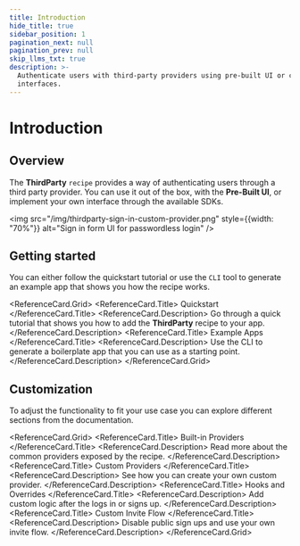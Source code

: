 ```yaml
---
title: Introduction
hide_title: true
sidebar_position: 1
pagination_next: null
pagination_prev: null
skip_llms_txt: true
description: >-
  Authenticate users with third-party providers using pre-built UI or custom SDK
  interfaces.
---
```



# Introduction

## Overview

The **ThirdParty** `recipe` provides a way of authenticating users through a third party provider.
You can use it out of the box, with the **Pre-Built UI**, or implement your own interface through the available SDKs.

<img src="/img/thirdparty-sign-in-custom-provider.png" style={{width: "70%"}} alt="Sign in form UI for passwordless login" />

## Getting started 

You can either follow the quickstart tutorial or use the `CLI` tool to generate an example app that shows you how the recipe works.

<ReferenceCard.Grid>
  <ReferenceCard href="/docs/authentication/social/initial-setup">
    <ReferenceCard.Title>
      Quickstart 
    </ReferenceCard.Title>
    <ReferenceCard.Description>
      Go through a quick tutorial that shows you how to add the **ThirdParty** recipe to your app.
    </ReferenceCard.Description>
  </ReferenceCard>
  <ReferenceCard href="/docs/quickstart/example-apps/generate-example-app?recipe=thirdparty">
    <ReferenceCard.Title>
      Example Apps 
    </ReferenceCard.Title>
    <ReferenceCard.Description>
      Use the CLI to generate a boilerplate app that you can use as a starting point.
    </ReferenceCard.Description>
  </ReferenceCard>
</ReferenceCard.Grid>


## Customization 

To adjust the functionality to fit your use case you can explore different sections from the documentation.

<ReferenceCard.Grid>
  <ReferenceCard href="/docs/authentication/social/built-in-providers-config">
    <ReferenceCard.Title>
      Built-in Providers
    </ReferenceCard.Title>
    <ReferenceCard.Description>
      Read more about the common providers exposed by the recipe.
    </ReferenceCard.Description>
  </ReferenceCard>
  <ReferenceCard href="/docs/authentication/social/custom-providers">
    <ReferenceCard.Title>
      Custom Providers
    </ReferenceCard.Title>
    <ReferenceCard.Description>
      See how you can create your own custom provider.
    </ReferenceCard.Description>
  </ReferenceCard>
  <ReferenceCard href="/docs/authentication/social/hooks-and-overrides">
    <ReferenceCard.Title>
      Hooks and Overrides
    </ReferenceCard.Title>
    <ReferenceCard.Description>
      Add custom logic after the logs in or signs up.
    </ReferenceCard.Description>
  </ReferenceCard>
  <ReferenceCard href="/docs/authentication/social/custom-invite-flow">
    <ReferenceCard.Title>
      Custom Invite Flow
    </ReferenceCard.Title>
    <ReferenceCard.Description>
      Disable public sign ups and use your own invite flow.
    </ReferenceCard.Description>
  </ReferenceCard>
</ReferenceCard.Grid>

